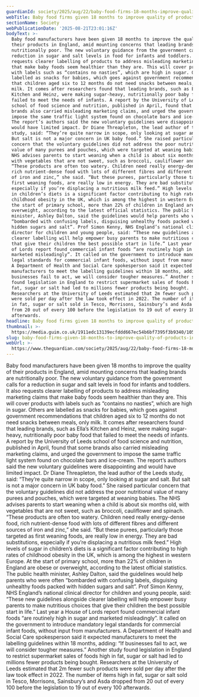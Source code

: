 ```yaml
---
guardianId: society/2025/aug/22/baby-food-firms-18-months-improve-quality-products-england
webTitle: Baby food firms given 18 months to improve quality of products in England
sectionName: Society
webPublicationDate: '2025-08-21T23:01:16Z'
bodyText: >-
  Baby food manufacturers have been given 18 months to improve the quality of
  their products in England, amid mounting concerns that leading brands are
  nutritionally poor. The new voluntary guidance from the government calls for a
  reduction in sugar and salt levels in food for infants and toddlers. It also
  requests clearer labelling of products to address misleading marketing claims
  that make baby foods seem healthier than they are. This will cover products
  with labels such as “contains no nasties”, which are high in sugar. Others are
  labelled as snacks for babies, which goes against government recommendations
  that children aged six to 12 months do not need snacks between meals, only
  milk. It comes after researchers found that leading brands, such as Ella’s
  Kitchen and Heinz, were making sugar-heavy, nutritionally poor baby food that
  failed to meet the needs of infants. A report by the University of Leeds
  school of food science and nutrition, published in April, found that some
  brands also carried misleading marketing claims, and urged the government to
  impose the same traffic light system found on chocolate bars and ice-cream.
  The report’s authors said the new voluntary guidelines were disappointing and
  would have limited impact. Dr Diane Threapleton, the lead author of the Leeds
  study, said: “They’re quite narrow in scope, only looking at sugar and salt.
  But salt is not a major concern in UK baby food.” She raised particular
  concern that the voluntary guidelines did not address the poor nutritional
  value of many purees and pouches, which were targeted at weaning babies. The
  NHS advises parents to start weaning when a child is about six months old,
  with vegetables that are not sweet, such as broccoli, cauliflower and spinach.
  “These products are often too watery. Children need really energy-dense food,
  rich nutrient-dense food with lots of different fibres and different sources
  of iron and zinc,” she said. “But these purees, particularly those targeted as
  first weaning foods, are really low in energy. They are bad substitutions,
  especially if you’re displacing a nutritious milk feed.” High levels of sugar
  in children’s diets is a significant factor contributing to high rates of
  childhood obesity in the UK, which is among the highest in western Europe. At
  the start of primary school, more than 22% of children in England are obese or
  overweight, according to the latest official statistics. The public health
  minister, Ashley Dalton, said the guidelines would help parents who were often
  “bombarded with confusing labels, disguising unhealthy foods packed with
  hidden sugars and salt”. Prof Simon Kenny, NHS England’s national clinical
  director for children and young people, said: “These new guidelines alongside
  clearer labelling will help empower busy parents to make nutritious choices
  that give their children the best possible start in life.” Last year a House
  of Lords report found commercial infant foods “are routinely high in sugar and
  marketed misleadingly”. It called on the government to introduce mandatory
  legal standards for commercial infant foods, without input from manufacturers.
  A Department of Health and Social Care spokesperson said it expected
  manufacturers to meet the labelling guidelines within 18 months, adding: “If
  businesses fail to act, we will consider tougher measures.” Another study
  found legislation in England to restrict supermarket sales of foods high in
  fat, sugar or salt had led to millions fewer products being bought.
  Researchers at the University of Leeds estimated that 2m fewer such products
  were sold per day after the law took effect in 2022. The number of items high
  in fat, sugar or salt sold in Tesco, Morrisons, Sainsbury’s and Asda dropped
  from 20 out of every 100 before the legislation to 19 out of every 100
  afterwards.
headline: Baby food firms given 18 months to improve quality of products in England
thumbnail: >-
  https://media.guim.co.uk/1911edc13139ecfddd667ec54b6bf7395f3b9340/1051_0_6880_5504/500.jpg
slug: baby-food-firms-given-18-months-to-improve-quality-of-products-in-england
webUrl: >-
  https://www.theguardian.com/society/2025/aug/22/baby-food-firms-18-months-improve-quality-products-england
---
```

Baby food manufacturers have been given 18 months to improve the quality of their products in England, amid mounting concerns that leading brands are nutritionally poor. The new voluntary guidance from the government calls for a reduction in sugar and salt levels in food for infants and toddlers. It also requests clearer labelling of products to address misleading marketing claims that make baby foods seem healthier than they are. This will cover products with labels such as “contains no nasties”, which are high in sugar. Others are labelled as snacks for babies, which goes against government recommendations that children aged six to 12 months do not need snacks between meals, only milk. It comes after researchers found that leading brands, such as Ella’s Kitchen and Heinz, were making sugar-heavy, nutritionally poor baby food that failed to meet the needs of infants. A report by the University of Leeds school of food science and nutrition, published in April, found that some brands also carried misleading marketing claims, and urged the government to impose the same traffic light system found on chocolate bars and ice-cream. The report’s authors said the new voluntary guidelines were disappointing and would have limited impact. Dr Diane Threapleton, the lead author of the Leeds study, said: “They’re quite narrow in scope, only looking at sugar and salt. But salt is not a major concern in UK baby food.” She raised particular concern that the voluntary guidelines did not address the poor nutritional value of many purees and pouches, which were targeted at weaning babies. The NHS advises parents to start weaning when a child is about six months old, with vegetables that are not sweet, such as broccoli, cauliflower and spinach. “These products are often too watery. Children need really energy-dense food, rich nutrient-dense food with lots of different fibres and different sources of iron and zinc,” she said. “But these purees, particularly those targeted as first weaning foods, are really low in energy. They are bad substitutions, especially if you’re displacing a nutritious milk feed.” High levels of sugar in children’s diets is a significant factor contributing to high rates of childhood obesity in the UK, which is among the highest in western Europe. At the start of primary school, more than 22% of children in England are obese or overweight, according to the latest official statistics. The public health minister, Ashley Dalton, said the guidelines would help parents who were often “bombarded with confusing labels, disguising unhealthy foods packed with hidden sugars and salt”. Prof Simon Kenny, NHS England’s national clinical director for children and young people, said: “These new guidelines alongside clearer labelling will help empower busy parents to make nutritious choices that give their children the best possible start in life.” Last year a House of Lords report found commercial infant foods “are routinely high in sugar and marketed misleadingly”. It called on the government to introduce mandatory legal standards for commercial infant foods, without input from manufacturers. A Department of Health and Social Care spokesperson said it expected manufacturers to meet the labelling guidelines within 18 months, adding: “If businesses fail to act, we will consider tougher measures.” Another study found legislation in England to restrict supermarket sales of foods high in fat, sugar or salt had led to millions fewer products being bought. Researchers at the University of Leeds estimated that 2m fewer such products were sold per day after the law took effect in 2022. The number of items high in fat, sugar or salt sold in Tesco, Morrisons, Sainsbury’s and Asda dropped from 20 out of every 100 before the legislation to 19 out of every 100 afterwards.
